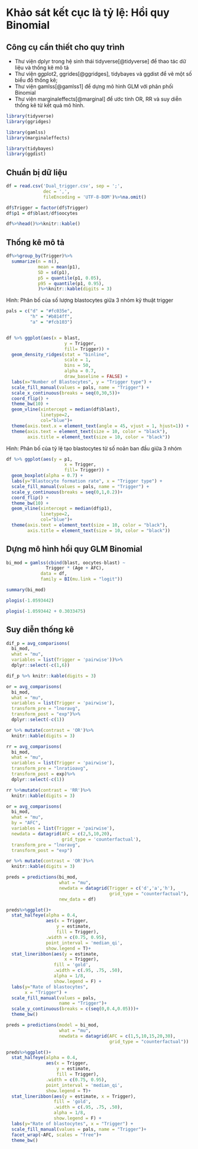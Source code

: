 # Khảo sát kết cục là tỷ lệ: Hồi quy Binomial

## Công cụ cần thiết cho quy trình

+ Thư viện dplyr trong hệ sinh thái tidyverse[@tidyverse] để thao tác dữ liệu và thống kê mô tả
+ Thư viện ggplot2, ggrides[@ggridges], tidybayes và ggdist để vẽ một số biểu đồ thống kê;
+ Thư viện gamlss[@gamlss1] để dựng mô hình GLM với phân phối Binomial
+ Thư viện marginaleffects[@marginal] để ước tính OR, RR và suy diễn thống kê từ kết quả mô hình.

```{r}
library(tidyverse)
library(ggridges)

library(gamlss)
library(marginaleffects)

library(tidybayes)
library(ggdist)
```

## Chuẩn bị dữ liệu

```{r}
df = read.csv('Dual_trigger.csv', sep = ';', 
              dec = ',', 
              fileEncoding = 'UTF-8-BOM')%>%na.omit()

df$Trigger = factor(df$Trigger)
df$p1 = df$blast/df$oocytes

df%>%head()%>%knitr::kable()
```

## Thống kê mô tả

```{r}
df%>%group_by(Trigger)%>%
  summarize(n = n(),
            mean = mean(p1),
            SD = sd(p1),
            p5 = quantile(p1, 0.05),
            p95 = quantile(p1, 0.95),
            )%>%knitr::kable(digits = 3)
```

Hình: Phân bố của số lượng blastocytes giữa 3 nhóm kỹ thuật trigger

```{r}
pals = c("d" = "#fc035e", 
         "h" = "#b814ff", 
         "a" = "#fcb103")


df %>% ggplot(aes(x = blast, 
                      y = Trigger, 
                      fill= Trigger)) + 
  geom_density_ridges(stat = "binline", 
                      scale = 1, 
                      bins = 50,
                      alpha = 0.7,
                      draw_baseline = FALSE) +
  labs(x="Number of Blastocytes", y = "Trigger type") + 
  scale_fill_manual(values = pals, name = "Trigger") +
  scale_x_continuous(breaks = seq(0,30,5))+
  coord_flip() +
  theme_bw(10) +
  geom_vline(xintercept = median(df$blast),
             linetype=2,
             col="blue")+
  theme(axis.text.x = element_text(angle = 45, vjust = 1, hjust=1)) +
  theme(axis.text = element_text(size = 10, color = "black"),
        axis.title = element_text(size = 10, color = "black"))
```

Hình: Phân bố của tỷ lệ tạo blastocytes từ số noãn ban đầu giữa 3 nhóm

```{r}
df %>% ggplot(aes(y = p1, 
                      x = Trigger, 
                      fill= Trigger)) + 
  geom_boxplot(alpha = 0.7) +
  labs(y="Blastocyte formation rate", x = "Trigger type") + 
  scale_fill_manual(values = pals, name = "Trigger") +
  scale_y_continuous(breaks = seq(0,1,0.2))+
  coord_flip() +
  theme_bw(10) +
  geom_vline(xintercept = median(df$p1),
             linetype=2,
             col="blue")+
  theme(axis.text = element_text(size = 10, color = "black"),
        axis.title = element_text(size = 10, color = "black"))
```

## Dựng mô hình hồi quy GLM Binomial

```{r}
bi_mod = gamlss(cbind(blast, oocytes-blast) ~ 
               Trigger * (Age + AFC),
             data = df,
             family = BI(mu.link = "logit"))

summary(bi_mod)
```

```{r}
plogis(-1.0593442)
```

```{r}
plogis(-1.0593442 + 0.3033475)
```

## Suy diễn thống kê

```{r}
dif_p = avg_comparisons(
  bi_mod,
  what = "mu",
  variables = list(Trigger = 'pairwise'))%>%
  dplyr::select(-c(1,6))

dif_p %>% knitr::kable(digits = 3)
```

```{r}
or = avg_comparisons(
  bi_mod,
  what = "mu",
  variables = list(Trigger = 'pairwise'),
  transform_pre = "lnoravg",
  transform_post = "exp")%>%
  dplyr::select(-c(1))

or %>% mutate(contrast = 'OR')%>%
  knitr::kable(digits = 3)
```

```{r}
rr = avg_comparisons(
  bi_mod,
  what = "mu",
  variables = list(Trigger = 'pairwise'),
  transform_pre = "lnratioavg",
  transform_post = exp)%>%
  dplyr::select(-c(1))

rr %>%mutate(contrast = 'RR')%>%
  knitr::kable(digits = 3)
```

```{r}
or = avg_comparisons(
  bi_mod,
  what = "mu",
  by = "AFC",
  variables = list(Trigger = 'pairwise'),
  newdata = datagrid(AFC = c(2,5,10,20),
                     grid_type = 'counterfactual'),
  transform_pre = "lnoravg",
  transform_post = "exp")

or %>% mutate(contrast = 'OR')%>%
  knitr::kable(digits = 3)
```

```{r}
preds = predictions(bi_mod, 
                    what = "mu", 
                    newdata = datagrid(Trigger = c('d','a','h'),
                                       grid_type = "counterfactual"),
                    new_data = df)

preds%>%ggplot()+
  stat_halfeye(alpha = 0.4, 
               aes(x = Trigger, 
                   y = estimate,
                   fill = Trigger),
               .width = c(0.75, 0.95),
               point_interval = 'median_qi',
               show.legend = T)+
  stat_lineribbon(aes(y = estimate, 
                      x = Trigger), 
                  fill = 'gold',
                  .width = c(.95, .75, .50), 
                  alpha = 1/8,
                  show.legend = F) +
  labs(y="Rate of blastocytes", 
       x = "Trigger") + 
  scale_fill_manual(values = pals, 
                    name = "Trigger")+
  scale_y_continuous(breaks = c(seq(0,0.4,0.05)))+
  theme_bw()
```

```{r}
preds = predictions(model = bi_mod,
                    what = "mu",
                    newdata = datagrid(AFC = c(1,5,10,15,20,30),
                                       grid_type = "counterfactual"))

preds%>%ggplot()+
  stat_halfeye(alpha = 0.4, 
               aes(x = Trigger, 
                   y = estimate,
                   fill = Trigger),
               .width = c(0.75, 0.95),
               point_interval = 'median_qi',
               show.legend = T)+
  stat_lineribbon(aes(y = estimate, x = Trigger), 
                  fill = 'gold',
                  .width = c(.95, .75, .50), 
                  alpha = 1/8,
                  show.legend = F) +
  labs(y="Rate of blastocytes", x = "Trigger") + 
  scale_fill_manual(values = pals, name = "Trigger")+
  facet_wrap(~AFC, scales = "free")+
  theme_bw()
```
